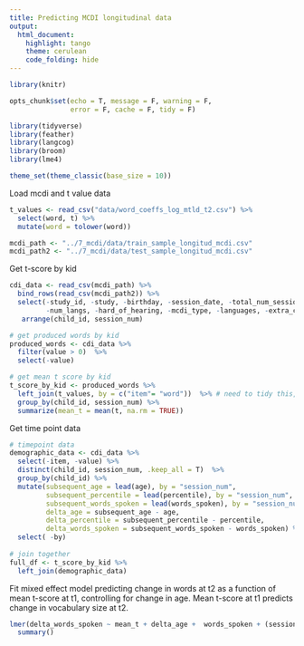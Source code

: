 ```yaml
---
title: Predicting MCDI longitudinal data
output:
  html_document:
    highlight: tango
    theme: cerulean
    code_folding: hide
---
```


```r
library(knitr)

opts_chunk$set(echo = T, message = F, warning = F, 
               error = F, cache = F, tidy = F)

library(tidyverse)
library(feather)
library(langcog)
library(broom)
library(lme4)

theme_set(theme_classic(base_size = 10))

```

Load mcdi and t value data
```r
t_values <- read_csv("data/word_coeffs_log_mtld_t2.csv") %>%
  select(word, t) %>%
  mutate(word = tolower(word))

mcdi_path <- "../7_mcdi/data/train_sample_longitud_mcdi.csv"
mcdi_path2 <- "../7_mcdi/data/test_sample_longitud_mcdi.csv"
```

Get t-score by kid
```r
cdi_data <- read_csv(mcdi_path) %>%
  bind_rows(read_csv(mcdi_path2)) %>%
  select(-study_id, -study, -birthday, -session_date, -total_num_sessions,
         -num_langs, -hard_of_hearing, -mcdi_type, -languages, -extra_categories) %>%
   arrange(child_id, session_num)

# get produced words by kid
produced_words <- cdi_data %>%
  filter(value > 0)  %>%
  select(-value) 

# get mean t score by kid
t_score_by_kid <- produced_words %>%
  left_join(t_values, by = c("item"= "word"))  %>% # need to tidy this, some words missing!
  group_by(child_id, session_num) %>%
  summarize(mean_t = mean(t, na.rm = TRUE))
```

Get time point data
```r
# timepoint data
demographic_data <- cdi_data %>%
  select(-item, -value) %>%
  distinct(child_id, session_num, .keep_all = T)  %>%
  group_by(child_id) %>%
  mutate(subsequent_age = lead(age), by = "session_num",
         subsequent_percentile = lead(percentile), by = "session_num",
         subsequent_words_spoken = lead(words_spoken), by = "session_num",
         delta_age = subsequent_age - age,
         delta_percentile = subsequent_percentile - percentile,
         delta_words_spoken = subsequent_words_spoken - words_spoken) %>%
  select( -by)
 
# join together       
full_df <- t_score_by_kid %>%
  left_join(demographic_data)
```

Fit mixed effect model predicting change in words at t2 as a function of mean t-score at t1, controlling for change in age. Mean t-score at t1 predicts change in vocabulary size at t2.

```r
lmer(delta_words_spoken ~ mean_t + delta_age +  words_spoken + (session_num|child_id), full_df) %>%
  summary()
```

